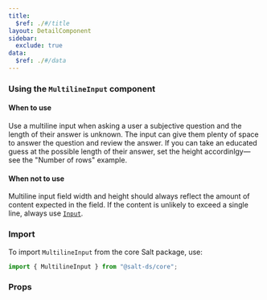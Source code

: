 ```yaml
---
title:
  $ref: ./#/title
layout: DetailComponent
sidebar:
  exclude: true
data:
  $ref: ./#/data
---
```


### Using the `MultilineInput` component

#### When to use

Use a multiline input when asking a user a subjective question and the length of their answer is unknown. The input can give them plenty of space to answer the question and review the answer. If you can take an educated guess at the possible length of their answer, set the height accordinlgy—see the "Number of rows" example.

#### When not to use

Multiline input field width and height should always reflect the amount of content expected in the field. If the content is unlikely to exceed a single line, always use [`Input`](../input).

### Import

To import `MultilineInput` from the core Salt package, use:

```js
import { MultilineInput } from "@salt-ds/core";
```

### Props

<PropsTable componentName="MultilineInput" />
